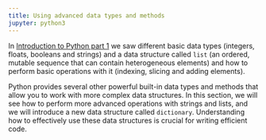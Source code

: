 ```yaml
---
title: Using advanced data types and methods
jupyter: python3
---
```


In [Introduction to Python part 1](https://bristol-training.github.io/intro-python-1/) we saw different basic data types (integers, floats, booleans and strings) and a data structure called `list` (an ordered, mutable sequence that can contain heterogeneous elements) and how to perform basic operations with it (indexing, slicing and adding elements).

Python provides several other powerful built-in data types and methods that allow you to work with more complex data structures. In this section, we will see how to perform more advanced operations with strings and lists, and we will introduce a new data structure called `dictionary`. Understanding how to effectively use these data structures is crucial for writing efficient code.


